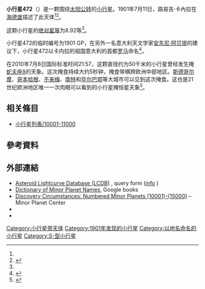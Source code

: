 {{Infobox planet
 | minorplanet     = yes
 | name            = 472 Roma
 | background      = #D6D6D6
 | image = 
 | image_size      = 
 | caption         =
 | discovery_ref   =  <ref name="MPC-object" />
 | discoverer      = [[路易吉·卡內拉|路易吉·卡內拉]]
 | discovery_site  = [[海德堡|海德堡]]
 | discovered      = 1901年7月11日
 | mpc_name        = 472 Roma
 | alt_names       = 472 Roma
 | pronounced      = 
 | named_after     = <ref name="MPC-object" />
 | mp_category     = [[主帶小行星|主帶小行星]] <ref name="MPC-object" /><ref name="jpldata" />
 | orbit_ref       = <ref name="a">[http://ssd.jpl.nasa.gov/sbdb.cgi?sstr=472 472] {{Wayback|url=http://ssd.jpl.nasa.gov/sbdb.cgi?sstr=472 |date=20140815091301 }}，小行星數據庫瀏覽器（JPL Small-Body Database Browser）－[[美国国家航空航天局|美国国家航空航天局]]喷气推进实验室</ref>
 | epoch           = 2018-03-23.0（[[儒略日|JD]] 2458200.5）
 | uncertainty     = 0
 | observation_arc = 
 | aphelion = {{convert|2.784|AU|km|3|abbr=on|lk=out}}
 | perihelion      = {{convert|2.3068017|AU|km|3|abbr=on}}
 | semimajor       = 2.5453391
 | eccentricity    = 0.0937154
 | period          = 4.06[[儒略年|yr]]
 | mean_anomaly    = 159.21862[[度|°]]
 | mean_motion     = {{Deg2DMS|0.24270870|sup=ms}} / day
 | inclination     = 15.79803
 | asc_node        = 127.11879°
 | arg_peri        = 296.13982
 | mean_diameter   = 
 | rotation        = 
 | albedo          =
 | spectral_type   =
 | abs_magnitude   = 8.92<ref name="jpldata" />
}}
'''小行星472'''（{{lang-en|472 Roma}}）是一颗围绕[[太阳|太阳]][[公转|公转]]的[[小行星|小行星]]。1901年7月11日，路易吉·卡內拉在[[海德堡|海德堡]]描述了此天体<ref name="a" /><ref>{{cite news|title=小行星列表|url=http://cfa-www.harvard.edu/iau/lists/NumberedMPs.txt|accessdate=2018-10-19|newspaper=哈佛大学|archive-date=2008-05-17|archive-url=https://web.archive.org/web/20080517010638/http://cfa-www.harvard.edu/iau/lists/NumberedMPs.txt|dead-url=no}}</ref>。

这颗小行星的[[绝对星等|绝对星等]]为8.92等<ref name="a" />。

小行星472的临时编号为1901 GP，在另外一名意大利天文学家[[安东尼·阿贝提|安东尼·阿贝提]]的建议下，小行星472以卡内拉的祖国意大利的首都[[罗马|罗马]]命名<ref name=schmadel2003>{{cite book | first=Lutz D. | last=Schmadel | title=Dictionary of minor planet names | url=https://archive.org/details/dictionaryminorp00schm | series=Physics and astronomy online library | edition=5th | publisher=Springer | year=2003 | isbn=3-540-00238-3 | page=[https://archive.org/details/dictionaryminorp00schm/page/52 52] }}</ref>。

在2010年7月8日国际标准时间21:57，这颗直径约为50千米的小行星曾经发生掩[[蛇夫座δ|蛇夫座δ]]的天象。这次掩食持续大约5秒钟，掩食带横跨欧洲中部地区。[[斯德哥尔摩|斯德哥尔摩]]、[[哥本哈根|哥本哈根]]、[[不来梅|不来梅]]、[[南特|南特]]和[[毕尔巴鄂|毕尔巴鄂]]等大城市可以见到这次掩食。这也是21世纪欧洲地区唯一一次肉眼可以看到的小行星掩恒星天象<ref name=sd20100706>{{cite news | first=Detlef | last=Koschny | date=July 2, 2010 | title=Watch While an Asteroid Eats a Star | work=Space Situational Awareness | publisher=ESA | url=http://www.esa.int/SPECIALS/SSA/SEMPN9PZVAG_0.html | accessdate=2010-07-06 | deadurl=yes | archiveurl=https://web.archive.org/web/20100707082840/http://www.esa.int/SPECIALS/SSA/SEMPN9PZVAG_0.html | archivedate=2010年7月7日 }}</ref>。

== 相关條目 ==
*[[小行星列表/10001-11000|小行星列表/10001-11000]]

== 參考資料 ==
{{reflist|refs=

<ref name="jpldata">{{cite web
 |type         = 2018-01-26 last obs.
 |title        = JPL Small-Body Database Browser:472 Roma-472 Roma
 |url          = https://ssd.jpl.nasa.gov/sbdb.cgi?sstr=472
 |publisher    = [[Jet_Propulsion_Laboratory|Jet Propulsion Laboratory]]
 |accessdate   = 28 March 2018
 |archive-date = 2020-08-03
 |archive-url  = https://web.archive.org/web/20200803100943/https://ssd.jpl.nasa.gov/sbdb.cgi?sstr=472
 |dead-url     = no
}}</ref>

<ref name="MPC-object">{{cite web
  |title      = 472 Roma
  |work      = Minor Planet Center
  |url      = https://www.minorplanetcenter.net/db_search/show_object?object_id=472
  |accessdate      = 28 March 2018
  |archive-date      = 2016-03-04
  |archive-url      = https://web.archive.org/web/20160304134457/http://www.minorplanetcenter.net/db_search/show_object?object_id=472
  |dead-url      = no
  }}</ref>

}}

==  外部連結 ==
* [http://www.minorplanet.info/PHP/lcdbsummaryquery.php Asteroid Lightcurve Database (LCDB)] {{Wayback|url=http://www.minorplanet.info/PHP/lcdbsummaryquery.php |date=20171210173955 }}, query form ([http://www.minorplanet.info/lightcurvedatabase.html info] {{Wayback|url=http://www.minorplanet.info/lightcurvedatabase.html |date=20171216050541 }})
* [https://books.google.com/books?id=aeAg1X7afOoC&pg Dictionary of Minor Planet Names], Google books
* [http://www.minorplanetcenter.net/iau/lists/NumberedMPs010001.html Discovery Circumstances: Numbered Minor Planets (10001)-(15000)] {{Wayback|url=http://www.minorplanetcenter.net/iau/lists/NumberedMPs010001.html |date=20180612162317 }} – Minor Planet Center
* {{AstDys|472}}
* {{JPL small body}}

{{Minor Planet Number|[[小行星471|小行星471]]|[[小行星473|小行星473]]}}
{{小天体}}

[[Category:小行星带天体|Category:小行星带天体]]
[[Category:1901年发现的小行星|Category:1901年发现的小行星]]
[[Category:以地名命名的小行星|Category:以地名命名的小行星]]
[[Category:S-型小行星|Category:S-型小行星]]